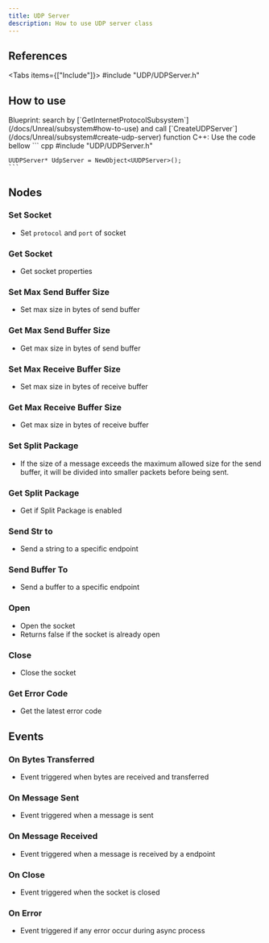 ```yaml
---
title: UDP Server
description: How to use UDP server class
---
```



## References

<Tabs items={["Include"]}>
    <Tab value="Include">#include "UDP/UDPServer.h"</Tab>
</Tabs>

## How to use

<Steps>
  <Step>
    Blueprint: search by [`GetInternetProtocolSubsystem`](/docs/Unreal/subsystem#how-to-use) and call [`CreateUDPServer`](/docs/Unreal/subsystem#create-udp-server) function
  </Step>
  <Step>
    C++: Use the code bellow
    ``` cpp
    #include "UDP/UDPServer.h"

    UUDPServer* UdpServer = NewObject<UUDPServer>();
    ```

  </Step>
</Steps>

## Nodes

### Set Socket

-   Set `protocol` and `port` of socket
    <ImageZoom
        src="/img/server-side/udp/setsocket.png"
        alt="UDP server"
        width={262}
        height={213}
    />

### Get Socket

-   Get socket properties
    <ImageZoom
        src="/img/server-side/udp/getsocket.png"
        alt="UDP server"
        width={130}
        height={56}
    />

### Set Max Send Buffer Size

-   Set max size in bytes of send buffer
    <ImageZoom
        src="/img/server-side/udp/setmaxsendbuffer.png"
        alt="UDP server"
        width={213}
        height={134}
    />

### Get Max Send Buffer Size

-   Get max size in bytes of send buffer
    <ImageZoom
        src="/img/server-side/udp/getmaxsendbuffer.png"
        alt="UDP server"
        width={228}
        height={76}
    />

### Set Max Receive Buffer Size

-   Set max size in bytes of receive buffer
    <ImageZoom
        src="/img/server-side/udp/setmaxreceivebuffer.png"
        alt="UDP server"
        width={230}
        height={134}
    />

### Get Max Receive Buffer Size

-   Get max size in bytes of receive buffer
    <ImageZoom
        src="/img/server-side/udp/getmaxreceivebuffer.png"
        alt="UDP server"
        width={230}
        height={76}
    />

### Set Split Package

-   If the size of a message exceeds the maximum allowed size for the send buffer, it will be divided into smaller packets before being sent.
    <ImageZoom
        src="/img/server-side/udp/setsplitpackage.png"
        alt="UDP server"
        width={172}
        height={136}
    />

### Get Split Package

-   Get if Split Package is enabled
    <ImageZoom
        src="/img/server-side/udp/getsplitpackage.png"
        alt="UDP server"
        width={228}
        height={76}
    />

### Send Str to

-   Send a string to a specific endpoint
    <ImageZoom
        src="/img/server-side/udp/sendstrto.png"
        alt="UDP server"
        width={229}
        height={160}
    />

### Send Buffer To

-   Send a buffer to a specific endpoint
    <ImageZoom
        src="/img/server-side/udp/sendbufferto.png"
        alt="UDP server"
        width={228}
        height={156}
    />

### Open

-   Open the socket
-   Returns false if the socket is already open
    <ImageZoom
        src="/img/server-side/udp/open.png"
        alt="UDP server"
        width={228}
        height={104}
    />

### Close

-   Close the socket
    <ImageZoom
        src="/img/server-side/udp/close.png"
        alt="UDP server"
        width={172}
        height={104}
    />

### Get Error Code

-   Get the latest error code
    <ImageZoom
        src="/img/server-side/udp/geterrorcode.png"
        alt="UDP server"
        width={228}
        height={76}
    />

## Events

### On Bytes Transferred

-   Event triggered when bytes are received and transferred
    <ImageZoom
        src="/img/server-side/udp/onbytestransferredevent.png"
        alt="UDP server"
        width={269}
        height={238}
    />

### On Message Sent

-   Event triggered when a message is sent
    <ImageZoom
        src="/img/server-side/udp/onmessagesentevent.png"
        alt="UDP server"
        width={246}
        height={238}
    />

### On Message Received

-   Event triggered when a message is received by a endpoint
    <ImageZoom
        src="/img/server-side/udp/onmessagereceivedevent.png"
        alt="UDP server"
        width={272}
        height={238}
    />

### On Close

-   Event triggered when the socket is closed
    <ImageZoom
        src="/img/server-side/udp/oncloseevent.png"
        alt="UDP server"
        width={195}
        height={186}
    />

### On Error

-   Event triggered if any error occur during async process
    <ImageZoom
        src="/img/server-side/udp/onerrorevent.png"
        alt="UDP server"
        width={192}
        height={212}
    />
